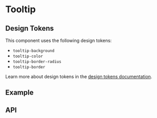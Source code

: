 
<Meta title="Docs/Components/Layers/Tooltip" />

# Tooltip

## Design Tokens
This component uses the following design tokens:

- `tooltip-background`
- `tooltip-color`
- `tooltip-border-radius`
- `tooltip-border`

Learn more about design tokens in the [design tokens documentation](?path=/story/docs-design-tokens-getting-started--page).

## Example
<Canvas sourceState="shown" of={TooltipStories.Simple} />

## API
<ArgsTable of={Tooltip} />
